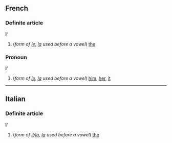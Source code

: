 ==French==
===Definite article===
'''l''''

#(''form of [[le#French|le]], [[la#French|la]] used before a vowel'') [[the]]

===Pronoun===
'''l''''

#(''form of [[le#French|le]], [[la#French|la]] used before a vowel'') [[him]], [[her]], [[it]]

----
==Italian==
===Definite article===
'''l''''

#(''form of [[il#Italian|il]]/[[lo#Italian|lo]], [[la#Italian|la]] used before a vowel'') [[the]]